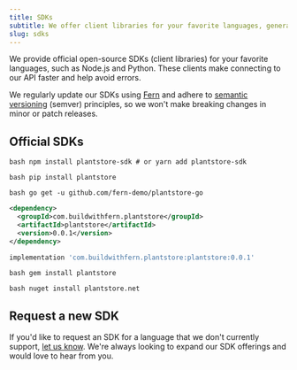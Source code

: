 ```yaml
---
title: SDKs
subtitle: We offer client libraries for your favorite languages, generated by Fern from your OpenAPI specification file.
slug: sdks
---
```


We provide official open-source SDKs (client libraries) for your favorite languages, such as Node.js and Python. These clients make connecting to our API faster and help avoid errors.

We regularly update our SDKs using [Fern](https://buildwithfern.com/?utm_campaign=demo&utm_medium=plantstore&utm_source=markdown_sdks) and adhere to [semantic versioning](https://semver.org/) (semver) principles, so we won't make breaking changes in minor or patch releases.

## Official SDKs

<CodeBlocks>

```shell Node
bash npm install plantstore-sdk # or yarn add plantstore-sdk
```

```shell Python
bash pip install plantstore
```

```shell Go
bash go get -u github.com/fern-demo/plantstore-go
```

```xml Java (Maven)
<dependency>
  <groupId>com.buildwithfern.plantstore</groupId>
  <artifactId>plantstore</artifactId>
  <version>0.0.1</version>
</dependency>
```

```gradle Java (Gradle)
implementation 'com.buildwithfern.plantstore:plantstore:0.0.1'
```

```shell Ruby
bash gem install plantstore
```

```shell C#
bash nuget install plantstore.net
```

</CodeBlocks>

## Request a new SDK

If you'd like to request an SDK for a language that we don't currently support, [let us know](/welcome#get-support). We're always looking to expand our SDK offerings and would love to hear from you.

